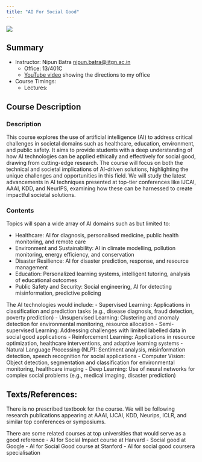 ```yaml
---
title: "AI For Social Good"
---
```



![](images/logo.jpeg)

::: {.callout-tip}
## Summary

* Instructor: Nipun Batra <nipun.batra@iitgn.ac.in>
    * Office: 13/401C
    * [YouTube video](https://www.youtube.com/shorts/FmCbCkJQN1g) showing the directions to my office
* Course Timings:
    * Lectures:  

:::


## Course Description

### Description
This course explores the use of artificial intelligence (AI) to address critical challenges in societal domains such as healthcare, education, environment, and public safety. It aims to provide students with a deep understanding of how AI technologies can be applied ethically and effectively for social good, drawing from cutting-edge research. The course will focus on both the technical and societal implications of AI-driven solutions, highlighting the unique challenges and opportunities in this field. We will study the latest advancements in AI techniques presented at top-tier conferences like IJCAI, AAAI, KDD, and NeurIPS, examining how these can be harnessed to create impactful societal solutions. 

### Contents
Topics will span a wide array of AI domains such as but limited to:

- Healthcare: AI for diagnosis, personalised medicine, public health monitoring, and remote care
- Environment and Sustainability: AI in climate modelling, pollution monitoring, energy efficiency, and conservation
- Disaster Resilience: AI for disaster prediction, response, and resource management
- Education: Personalized learning systems, intelligent tutoring, analysis of educational outcomes
- Public Safety and Security: Social engineering, AI for detecting misinformation, predictive policing

The AI technologies would include:
- Supervised Learning: Applications in classification and prediction tasks (e.g., disease diagnosis, fraud detection, poverty prediction)
- Unsupervised Learning: Clustering and anomaly detection for environmental monitoring, resource allocation
- Semi-supervised Learning: Addressing challenges with limited labelled data in social good applications
- Reinforcement Learning: Applications in resource optimization, healthcare interventions, and adaptive learning systems
- Natural Language Processing (NLP): Sentiment analysis, misinformation detection, speech recognition for social applications
- Computer Vision: Object detection, segmentation and classification for environmental monitoring, healthcare imaging
- Deep Learning: Use of neural networks for complex social problems (e.g., medical imaging, disaster prediction)


## Texts/References:

There is no prescribed textbook for the course. We will be following research publications appearing at AAAI, IJCAI, KDD, Neurips, ICLR, and similar top conferences or symposiums.

There are some related courses at top universities that would serve as a good reference
- AI for Social Impact course at Harvard
- Social good at Google
- AI for Social Good course at Stanford
- AI for social good coursera specialisation


